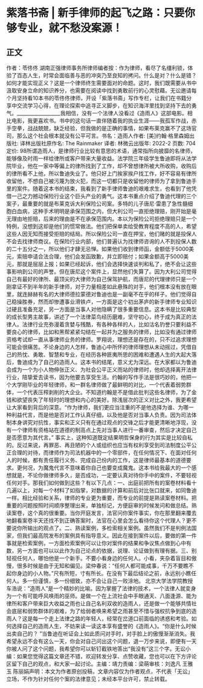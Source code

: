# 紫落书斋 | 新手律师的起飞之路：只要你够专业，就不愁没案源！
## 正文
作者：苓佟佟 湖南正强律师事务所律师编者按：作为律师，看尽了名缰利锁，体验了百态人生，时常会面临善与恶的冲突乃至良知的拷问。什么是对？什么是错？如何才能实现正义？这是一个律师终生需要面对的命题。这时，我们既需要从书中汲取安身立命的知识养分，也需要在阅读中找到勇敢前行的心灵慰藉。无讼邀请每个月坚持看10本书的苓佟佟律师，开设「紫落书斋」写作专栏，让我们在书籍分享中交流学习心得，在理论探索中追寻正义脚步，在知识海洋里找到坚持下去的勇气。__________________我相信，没有一个法律人没看过《造雨人》这部电影。相比电影，我更喜欢书。书中的这句话一直伴随着我的执业生涯——我孤军作战，赤手空拳，战战兢兢，缺乏经验，但我做的是正确的事情，如果布莱克赢不了这场官司，那么这个社会根本就没有公平可言。书名：造雨人作者: [美]约翰·格里森姆出版社: 译林出版社原作名: The Rainmaker 译者: 林微云出版年: 2022-2 页数: 704 定价: 98所谓造雨人，是律师行业比较有意思的术语，通常指所向披靡的名律师，能够像及时雨一样给律所或客户带来大量收益。法学院三年级学生鲁迪即将从法学院毕业，他在一家中等偏上的律所找到了工作，却不曾想律所被大所收购，收购后的律所看不上他，所以鲁迪失业了。他只好上门挨家挨户找工作，好不容易有律所收留他，不想自己被污蔑为放火犯，而这一切都只是收留他的律师为了拿到鲁迪手里的案件。随着这本书的结束，我看到了新手律师鲁迪的艰难求生，也看到了他凭借一己之力撼动保险行业这个巨头产业的勇气。这本书重点介绍了鲁迪代理的三个案子，最重要的就是布莱克诉大利保险公司案。多特的儿子唐尼·雷患了急性髓细胞白血病，这种手术明明是承保范围之内，但大利公司一直拒绝理赔，刚开始是毫无理由地拒赔，后来的理由是不在承保范围内。本以为保险公司拒绝理赔只是一个特例，没想到这却是他们的惯常做法。他们把保单卖给受教育程度不高的人，希望这些人因无知而接受拒赔的结局。所以保险公司一直在押宝，他们赌的就是投保人不会去找律师商议。在保险行业内部，他们普遍认为找律师咨询的人不到投保人数的二十五分之一，所以他们才肆无忌惮。如果他们收到律师函，金额低于5000美元，索赔申请合法合理，他们会发函致歉，并立即赔付；如果金额高于5000美元，那就是层层上报；如果已经起诉，他们会选择快速谈判和私了，绝不会让这些事影响到公司的声誉。但在唐尼这个案件上，显然他们失算了。因为大利公司觉得自己有最好的律所、最顶尖的大律师为自己保驾护航，而唐尼的代理律师只是一个刚拿证不到半年的新手律师，对于力量相差如此悬殊的对手，他们根本没有放在眼里，就连赫赫有名的大律师德拉蒙德对鲁迪也是一副毫不在乎的样子。他们觉得自己稳操胜券，然而却惨遭事业滑铁卢，一方面是这个初出茅庐的新手律师专业知识过硬且准备充足，另一方面是当事人对他隐瞒了很多重要信息。这本书是比较典型的成长型男主故事，讲述了一个法律菜鸟经历磨难，坚守初心，终于成为真正的法律人。法律行业充弥漫着贪婪与残酷，有各种各样的人，比如沽名钓誉只要利益不要良心的律师，比如和黑帮紧紧勾结在一起并为之服务的律师，比如没有通过律师资格考试却一直从事律师业务的律师。罗翔说，理想还是存在的，只不过追求理想可能会很痛苦。不论身边的人怎样，鲁迪心中所怀的律师理想从未动摇过，凭借自己的热忱、勇敢、智慧和专业，在经历各种匪夷所思的困难和遭遇人生的大起大落后，鲁迪成为了自己的造雨人。这本书的结尾，意义尤为深远。在大家都以为鲁迪会成为一个为小人物伸张正义、为社会公平正义而站的律师时，他却选择离开法律行业，陪挚爱去读书，因为他要去享受生活。约翰的写作手法是很巧妙的，他把一个大学刚毕业的年轻律师，和一群名律师做了最鲜明的对比，一个代表着弱势群体，一个代表压榨剥削的大企业。不知道约翰是不是借此批判这些名律师，为了金钱和欲望丧失了年轻时的理想和内心的美好。除浅层次的正义对比之外，我更希望让大家看到背后的深意。“作为律师，我们更应当注重的不是他选择为谁、为哪一种利益代言，而是他是否对工作认真仔细，以及他是否对当事人负责。因为司法体制本身讲究对抗性，事实和正义只有在通过观点的交锋之后才能更清晰地浮现，没有一个律师有资格站在道德的制高点上先对当事人进行一番审查，然后才决定自己是否愿意为其代言。” 事实上，这种知道既定结果明哲保身的行为其实是比较自私的。反过来说，再罪恶、再丑陋的个人或组织也应当有权利享受到司法制度公平公正合理的对待，而律师作为司法机器中的一个零部件，在任何情况下、在面对任何人的时候，都有责任履行义务、完成自己份内的工作，这是律师最基本的道德要求。更何况，为魔鬼代言不意味着你自己也要变成魔鬼。这本书给我最大的一个感想就是，不论你做律师多久，是否成功，一定要认真对待你手中的案件，不要轻视任何对手。那我们如何做到这些？有以下几点：一、出庭前把所有的案卷材料看十几遍以上，对每一个材料了如指掌，对数据的计算和前后对比张口就来，如同鲁迪一样。相比经验和关系，律师的专业更为重要，而专业的前提是熟读案卷材料。把重要的问题按照时间顺序整理出来，单独标记，方便庭审的时候发问和做总结。熟读案卷，这个真的很重要。当你开庭发言，法官问你案件事实，你在那里翻来覆去地翻看案卷半天还找不到正确答案时，法官在心里会怎么看待你这个代理人？更不要说你所输出的观点了。二、熟读案例，多检索相关案例。虽然我们不是判例法国家，但我们最高院发布的案例具有指导意义。因此在接到案件以后，要做的第一件事就是检索案例，一方面检索案例可以让你对案件的结果和争议焦点做到心中有数，另一方面也可以以此作为自己论点的依据，说理、论证做到有理有据。三、别轻视任何人，哪怕他是一个新手。不要小看身边的任何人。小看，夹杂着盲目和傲慢，很多时候是由于无知和偏见。梁仲春说：“任何人都可能成事，千万不要瞧不起你身边的小人物。”尺有所短，寸有所长。在没有下最后结论之前，永远别小瞧任何人。多一份谨慎，多一份细致，亦不会让自己一败涂地。 北京大学法学院教授车浩说：“造雨人”是一个精妙的比喻。因为掌握了法律的技术，一个法律人就变身为一个有可能呼风唤雨的巫师。是做一个在上流社会中手眼通天、八面逢源、能为律所和客户带来巨大收益之雨也让自己名利双收的造雨人，还是做一个能够共情社会底层和弱势群体的艰难，为了给弱者唤来希望之雨甚至不惜与强权抗争到底的造雨人？这是每一个走上法律之路的年轻人，经常在岔道口前面临的诱惑和考验。如何选择自己的造雨人生，不妨来读一读这本享有盛誉的《造雨人》。“你是什么时候出卖自己的？ ”当鲁迪在听证会上如此质问对手时，对手脸上的傲慢渐渐消失。我希望永远不会有这么一天，你会对自己问出这个问题，退一万步来说，即便有一天你被人问了这个问题，我希望你可以斩钉截铁地答出“我没有”这三个字。无讼小编：如果您觉得这篇文章还不错，欢迎转发分享、点赞收藏，您也可以在下方评论区留下自己的观点，和大家一起讨论。主编：靖力责编：梁萌审核：刘逸凡 王雅玉 陈丽娟声明：本文为作者原创投稿，文章内容仅为作者观点，不代表「无讼」立场，不作为针对任何个案的法律意见；未经本平台许可，禁止转载。